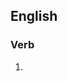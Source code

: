 ==English==

===Verb===
{{en-verb|head=[[green]]-[[light]]|green-lights|green-lighting|'''[[green-lit]]''' ''or'' '''[[green-lighted]]'''}}

# {{alternative spelling of|greenlight|lang=en}}